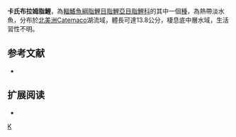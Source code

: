 {{Speciesbox 
| taxon = Bramocharax caballeroi
| status = NE
| status_system = IUCN3.1
| authority =  [[Contreras-Balderas|Contreras-Balderas]] & [[Rivera-Teillery|Rivera-Teillery]], 1985
| synonyms = 
}}
'''卡氏布拉姆脂鯉'''，為[[輻鰭魚綱|輻鰭魚綱]][[脂鯉目|脂鯉目]][[脂鯉亞目|脂鯉亞目]][[脂鯉科|脂鯉科]]的其中一個[[種|種]]，為熱帶淡水魚，分布於[[北美洲|北美洲]]Catemaco湖流域，體長可達13.8公分，棲息底中層水域，生活習性不明。

==参考文献==
{{refbegin}}
*{{FishBase_species|genus=Bramocharax|species=caballeroi|year=2013|month=11}}
{{refend}}

== 扩展阅读 ==
{{refbegin}}
*{{wikispecies-inline|Bramocharax caballeroi|卡氏布拉姆脂鯉}}
{{refend}}
{{Taxonbar|from=Q5614921}}

[[Category:布拉姆脂鯉屬|K]]


{{魚類小作品}}